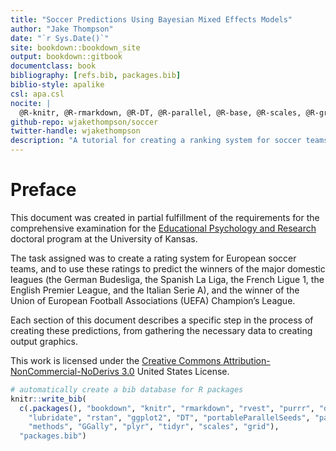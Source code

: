 ```yaml
--- 
title: "Soccer Predictions Using Bayesian Mixed Effects Models"
author: "Jake Thompson"
date: "`r Sys.Date()`"
site: bookdown::bookdown_site
output: bookdown::gitbook
documentclass: book
bibliography: [refs.bib, packages.bib]
biblio-style: apalike
csl: apa.csl
nocite: |
  @R-knitr, @R-rmarkdown, @R-DT, @R-parallel, @R-base, @R-scales, @R-grid
github-repo: wjakethompson/soccer
twitter-handle: wjakethompson
description: "A tutorial for creating a ranking system for soccer teams and making predictions."
---
```


# Preface {-}

This document was created in partial fulfillment of the requirements for the comprehensive examination for the [Educational Psychology and Research](http://epsy.ku.edu/academics/educational-psychology-research/phd/program-faculty) doctoral program at the University of Kansas.

The task assigned was to create a rating system for European soccer teams, and to use these ratings to predict the winners of the major domestic leagues (the German Budesliga, the Spanish La Liga, the French Ligue 1, the English Premier League, and the Italian Serie A), and the winner of the Union of European Football Associations (UEFA) Champion's League.

Each section of this document describes a specific step in the process of creating these predictions, from gathering the necessary data to creating output graphics.

This work is licensed under the [Creative Commons Attribution-NonCommercial-NoDerivs 3.0](http://creativecommons.org/licenses/by-nc-nd/3.0/us/) United States License. 

```r
# automatically create a bib database for R packages
knitr::write_bib(
  c(.packages(), "bookdown", "knitr", "rmarkdown", "rvest", "purrr", "dplyr",
    "lubridate", "rstan", "ggplot2", "DT", "portableParallelSeeds", "parallel",
    "methods", "GGally", "plyr", "tidyr", "scales", "grid"),
  "packages.bib")
```
